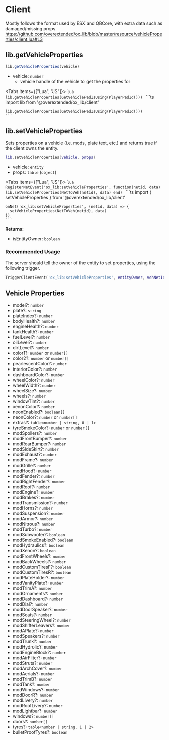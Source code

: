 # Client

Mostly follows the format used by ESX and QBCore, with extra data such as damaged/missing props.  
https://github.com/overextended/ox_lib/blob/master/resource/vehicleProperties/client.lua#L3


## lib.getVehicleProperties

```ts
lib.getVehicleProperties(vehicle)
```

- vehicle: `number`
  - vehicle handle of the vehicle to get the properties for


<Tabs items={["Lua", "JS"]}>
  <Tab>
    ```lua
    lib.getVehicleProperties(GetVehiclePedIsUsing(PlayerPedId()))
    ```
  </Tab>
  <Tab>
    ```ts
    import lib from '@overextended/ox_lib/client'

    lib.getVehicleProperties(GetVehiclePedIsUsing(PlayerPedId()))
    ```
  </Tab>
</Tabs>

## lib.setVehicleProperties

Sets properties on a vehicle (i.e. mods, plate text, etc.) and returns true if the client owns the entity.

```lua
lib.setVehicleProperties(vehicle, props)
```

- vehicle: `entity`
- props: `table` (`object`)

<Tabs items={["Lua", "JS"]}>
  <Tab>
    ```lua
    RegisterNetEvent('ox_lib:setVehicleProperties', function(netid, data)
        lib.setVehicleProperties(NetToVeh(netid), data)
    end)
    ```
  </Tab>
  <Tab>
    ```ts
    import { setVehicleProperties } from '@overextended/ox_lib/client'

    onNet('ox_lib:setVehicleProperties', (netid, data) => {
      setVehicleProperties(NetToVeh(netid), data)
    })
    ```
  </Tab>
</Tabs>

**Returns:**
- isEntityOwner: `boolean`

### Recommended Usage

The server should tell the owner of the entity to set properties, using the following trigger.

```lua
TriggerClientEvent('ox_lib:setVehicleProperties', entityOwner, vehNetId, data)
```

## Vehicle Properties

- model?: `number`
- plate?: `string`
- plateIndex?: `number`
- bodyHealth?: `number`
- engineHealth?: `number`
- tankHealth?: `number`
- fuelLevel?: `number`
- oilLevel?: `number`
- dirtLevel?: `number`
- color1?: `number` or `number[]`
- color2?: `number` or `number[]`
- pearlescentColor?: `number`
- interiorColor?: `number`
- dashboardColor?: `number`
- wheelColor?: `number`
- wheelWidth?: `number`
- wheelSize?: `number`
- wheels?: `number`
- windowTint?: `number`
- xenonColor?: `number`
- neonEnabled?: `boolean[]`
- neonColor?: `number` or `number[]`
- extras?: `table<number | string, 0 | 1>`
- tyreSmokeColor?: `number` or `number[]`
- modSpoilers?: `number`
- modFrontBumper?: `number`
- modRearBumper?: `number`
- modSideSkirt?: `number`
- modExhaust?: `number`
- modFrame?: `number`
- modGrille?: `number`
- modHood?: `number`
- modFender?: `number`
- modRightFender?: `number`
- modRoof?: `number`
- modEngine?: `number`
- modBrakes?: `number`
- modTransmission?: `number`
- modHorns?: `number`
- modSuspension?: `number`
- modArmor?: `number`
- modNitrous?: `number`
- modTurbo?: `number`
- modSubwoofer?: `boolean`
- modSmokeEnabled?: `boolean`
- modHydraulics?: `boolean`
- modXenon?: `boolean`
- modFrontWheels?: `number`
- modBackWheels?: `number`
- modCustomTiresF?: `boolean`
- modCustomTiresR?: `boolean`
- modPlateHolder?: `number`
- modVanityPlate?: `number`
- modTrimA?: `number`
- modOrnaments?: `number`
- modDashboard?: `number`
- modDial?: `number`
- modDoorSpeaker?: `number`
- modSeats?: `number`
- modSteeringWheel?: `number`
- modShifterLeavers?: `number`
- modAPlate?: `number`
- modSpeakers?: `number`
- modTrunk?: `number`
- modHydrolic?: `number`
- modEngineBlock?: `number`
- modAirFilter?: `number`
- modStruts?: `number`
- modArchCover?: `number`
- modAerials?: `number`
- modTrimB?: `number`
- modTank?: `number`
- modWindows?: `number`
- modDoorR?: `number`
- modLivery?: `number`
- modRoofLivery?: `number`
- modLightbar?: `number`
- windows?: `number[]`
- doors?: `number[]`
- tyres?: `table<number | string, 1 | 2>`
- bulletProofTyres?: `boolean`
